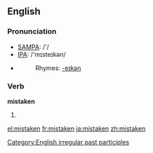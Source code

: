 ==English==

===Pronunciation===
*[[w:SAMPA|SAMPA]]: /'/
*[[w:IPA|IPA]]: /'mɪsteɪkən/
*{{audio|en-us-mistaken.ogg|Audio (US)}}
*:Rhymes: [[Rhymes:English:-eɪkən|-eɪkən]]

===Verb===
'''mistaken'''
# {{past participle of|[[mistake]]}}

[[Category:English irregular past participles]]

[[el:mistaken]]
[[fr:mistaken]]
[[ja:mistaken]]
[[zh:mistaken]]